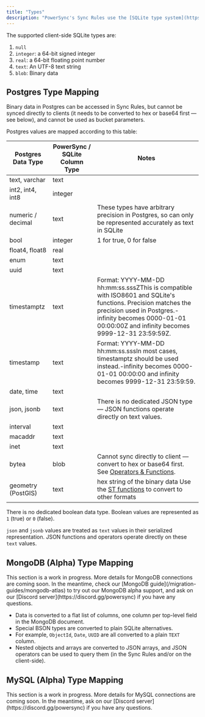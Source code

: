 ```yaml
---
title: "Types"
description: "PowerSync's Sync Rules use the [SQLite type system](https://www.sqlite.org/datatype3.html)."
---
```


The supported client-side SQLite types are:

1. `null`
2. `integer`: a 64-bit signed integer
3. `real`: a 64-bit floating point number
4. `text`: An UTF-8 text string
5. `blob`: Binary data

## <Icon icon="elephant" iconType="solid" size="24"/> Postgres Type Mapping

Binary data in Postgres can be accessed in Sync Rules, but cannot be synced directly to clients (it needs to be converted to hex or base64 first — see below), and cannot be used as bucket parameters.

Postgres values are mapped according to this table:

| Postgres Data Type | PowerSync / SQLite Column Type | Notes                                                                                                                                                                                                                       |
| ------------------ | ------------------------------ | --------------------------------------------------------------------------------------------------------------------------------------------------------------------------------------------------------------------------- |
| text, varchar      | text                           |                                                                                                                                                                                                                             |
| int2, int4, int8   | integer                        |                                                                                                                                                                                                                             |
| numeric / decimal  | text                           | These types have arbitrary precision in Postgres, so can only be represented accurately as text in SQLite                                                                                                                   |
| bool               | integer                        | 1 for true, 0 for false                                                                                                                                                                                                     |
| float4, float8     | real                           |                                                                                                                                                                                                                             |
| enum               | text                           |                                                                                                                                                                                                                             |
| uuid               | text                           |                                                                                                                                                                                                                             |
| timestamptz        | text                           | Format: YYYY-MM-DD hh:mm:ss.sssZThis is compatible with ISO8601 and SQLite's functions. Precision matches the precision used in Postgres.\-infinity becomes 0000-01-01 00:00:00Z and infinity becomes 9999-12-31 23:59:59Z. |
| timestamp          | text                           | Format: YYYY-MM-DD hh:mm:ss.sssIn most cases, timestamptz should be used instead.\-infinity becomes 0000-01-01 00:00:00 and infinity becomes 9999-12-31 23:59:59.                                                           |
| date, time         | text                           |                                                                                                                                                                                                                             |
| json, jsonb        | text                           | There is no dedicated JSON type — JSON functions operate directly on text values.                                                                                                                                           |
| interval           | text                           |                                                                                                                                                                                                                             |
| macaddr            | text                           |                                                                                                                                                                                                                             |
| inet               | text                           |                                                                                                                                                                                                                             |
| bytea              | blob                           | Cannot sync directly to client — convert to hex or base64 first. See [Operators & Functions](/usage/sync-rules/operators-and-functions).                                                                                    |
| geometry (PostGIS) | text                           | hex string of the binary data Use the [ST functions](/usage/sync-rules/operators-and-functions#functions) to convert to other formats                                                                                       |

There is no dedicated boolean data type. Boolean values are represented as `1` (true) or `0` (false).

`json` and `jsonb` values are treated as `text` values in their serialized representation. JSON functions and operators operate directly on these `text` values.

## <Icon icon="leaf" iconType="solid" size="24"/> MongoDB (Alpha) Type Mapping

<Info>
  This section is a work in progress. More details for MongoDB connections are coming soon. In the meantime, check our [MongoDB guide](/migration-guides/mongodb-atlas) to try out our MongoDB alpha support, and ask on our [Discord server](https://discord.gg/powersync) if you have any questions.
</Info>

* Data is converted to a flat list of columns, one column per top-level field in the MongoDB document.
* Special BSON types are converted to plain SQLite alternatives.
* For example, `ObjectId`, `Date`, `UUID` are all converted to a plain `TEXT` column.
* Nested objects and arrays are converted to JSON arrays, and JSON operators can be used to query them (in the Sync Rules and/or on the client-side).


## <Icon icon="dolphin" iconType="solid" size="24"/> MySQL (Alpha) Type Mapping

<Info>
  This section is a work in progress. More details for MySQL connections are coming soon. In the meantime, ask on our [Discord server](https://discord.gg/powersync) if you have any questions.
</Info>